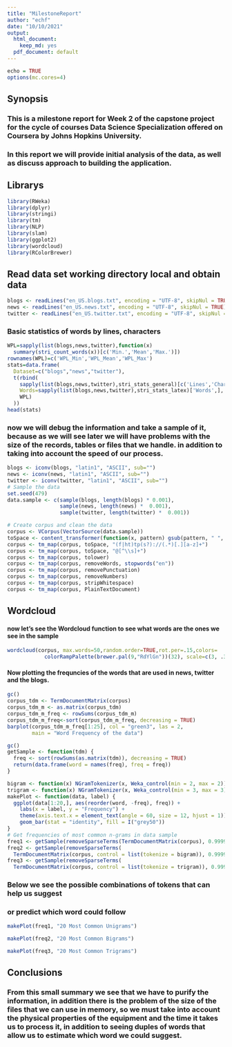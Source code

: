 ```yaml
---
title: "MilestoneReport"
author: "echf"
date: "10/10/2021"
output:
  html_document:
    keep_md: yes
  pdf_document: default
---
```

```r
echo = TRUE
options(mc.cores=4)
```

## Synopsis
### This is a milestone report for Week 2 of the capstone project for the cycle of courses Data Science Specialization offered on Coursera by Johns Hopkins University.
### In this report we will provide initial analysis of the data, as well as discuss approach to building the application.


## Librarys
```r
library(RWeka)
library(dplyr)
library(stringi)
library(tm)
library(NLP)
library(slam)
library(ggplot2)
library(wordcloud)
library(RColorBrewer)
```

## Read data set working directory local and obtain data
```r
blogs <- readLines("en_US.blogs.txt", encoding = "UTF-8", skipNul = TRUE)
news <- readLines("en_US.news.txt", encoding = "UTF-8", skipNul = TRUE)
twitter <- readLines("en_US.twitter.txt", encoding = "UTF-8", skipNul = TRUE)
```
### Basic statistics of words by lines, characters 
```r
WPL=sapply(list(blogs,news,twitter),function(x) 
  summary(stri_count_words(x))[c('Min.','Mean','Max.')])
rownames(WPL)=c('WPL_Min','WPL_Mean','WPL_Max')
stats=data.frame(
  Dataset=c("blogs","news","twitter"),      
  t(rbind(
    sapply(list(blogs,news,twitter),stri_stats_general)[c('Lines','Chars'),],
    Words=sapply(list(blogs,news,twitter),stri_stats_latex)['Words',],
    WPL)
  ))
head(stats)
```
### now we will debug the information and take a sample of it, because as we will see later we will have problems with the size of the records, tables or files that we handle. in addition to taking into account the speed of our process. 
```r
blogs <- iconv(blogs, "latin1", "ASCII", sub="")
news <- iconv(news, "latin1", "ASCII", sub="")
twitter <- iconv(twitter, "latin1", "ASCII", sub="")
# Sample the data
set.seed(479)
data.sample <- c(sample(blogs, length(blogs) * 0.001),
                 sample(news, length(news) *  0.001),
                 sample(twitter, length(twitter) *  0.001))

# Create corpus and clean the data
corpus <- VCorpus(VectorSource(data.sample))
toSpace <- content_transformer(function(x, pattern) gsub(pattern, " ", x))
corpus <- tm_map(corpus, toSpace, "(f|ht)tp(s?)://(.*)[.][a-z]+")
corpus <- tm_map(corpus, toSpace, "@[^\\s]+")
corpus <- tm_map(corpus, tolower)
corpus <- tm_map(corpus, removeWords, stopwords("en"))
corpus <- tm_map(corpus, removePunctuation)
corpus <- tm_map(corpus, removeNumbers)
corpus <- tm_map(corpus, stripWhitespace)
corpus <- tm_map(corpus, PlainTextDocument)
```
## Wordcloud
#### now let's see the Wordcloud function to see what words are the ones we see in the sample 
```r
wordcloud(corpus, max.words=50,random.order=TRUE,rot.per=.15,colors=
            colorRampPalette(brewer.pal(9,"RdYlGn"))(32), scale=c(3, .3))
```

#### Now plotting the frequncies of the words that are used in news, twitter and the blogs.

```r
gc()
corpus_tdm <- TermDocumentMatrix(corpus)
corpus_tdm_m <- as.matrix(corpus_tdm)
corpus_tdm_m_freq <- rowSums(corpus_tdm_m)
corpus_tdm_m_freq<-sort(corpus_tdm_m_freq, decreasing = TRUE)
barplot(corpus_tdm_m_freq[1:25], col = "green3", las = 2,
        main = "Word Frequency of the data")
```
```r
gc()
getSample <- function(tdm) {
  freq <- sort(rowSums(as.matrix(tdm)), decreasing = TRUE)
  return(data.frame(word = names(freq), freq = freq))
}

bigram <- function(x) NGramTokenizer(x, Weka_control(min = 2, max = 2))
trigram <- function(x) NGramTokenizer(x, Weka_control(min = 3, max = 3))
makePlot <- function(data, label) {
  ggplot(data[1:20,], aes(reorder(word, -freq), freq)) +
    labs(x = label, y = "Frequency") +
    theme(axis.text.x = element_text(angle = 60, size = 12, hjust = 1)) +
    geom_bar(stat = "identity", fill = I("grey50"))
}
# Get frequencies of most common n-grams in data sample
freq1 <- getSample(removeSparseTerms(TermDocumentMatrix(corpus), 0.9999))
freq2 <- getSample(removeSparseTerms(
  TermDocumentMatrix(corpus, control = list(tokenize = bigram)), 0.9999))
freq3 <- getSample(removeSparseTerms(
  TermDocumentMatrix(corpus, control = list(tokenize = trigram)), 0.9999))

```
### Below we see the possible combinations of tokens that can help us suggest 
### or predict which word could follow 

```r
makePlot(freq1, "20 Most Common Unigrams")
```
```r
makePlot(freq2, "20 Most Common Bigrams")
```
```r
makePlot(freq3, "20 Most Common Trigrams")
```

## Conclusions
### From this small summary we see that we have to purify the information, in addition there is the problem of the size of the files that we can use in memory, so we must take into account the physical properties of the equipment and the time it takes us to process it, in addition to seeing duples of words that allow us to estimate which word we could suggest. 
